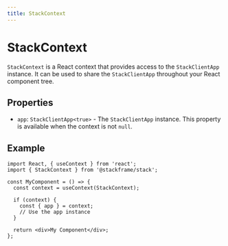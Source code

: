 ```yaml
---
title: StackContext
---
```


# StackContext

`StackContext` is a React context that provides access to the `StackClientApp` instance. It can be used to share the `StackClientApp` throughout your React component tree.

## Properties

- `app`: `StackClientApp<true>` - The `StackClientApp` instance. This property is available when the context is not `null`.

## Example

```tsx
import React, { useContext } from 'react';
import { StackContext } from '@stackframe/stack';

const MyComponent = () => {
  const context = useContext(StackContext);

  if (context) {
    const { app } = context;
    // Use the app instance
  }

  return <div>My Component</div>;
};
```
